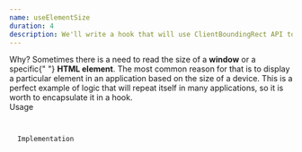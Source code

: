 ```yaml
---
name: useElementSize
duration: 4
description: We'll write a hook that will use ClientBoundingRect API to listen to changes in the size of the HTML element. In addition, the useRef hook and useLayoutEffect hook will be explored.
---
```


<Section>
  <XL>Why?</XL>
  <M>
    Sometimes there is a need to read the size of a <B>window</B> or a specific{" "}
    <B>HTML element</B>. The most common reason for that is to display a
    particular element in an application based on the size of a device.
  </M>
  <M>
    This is a perfect example of logic that will repeat itself in many
    applications, so it is worth to encapsulate it in a hook.
  </M>
</Section>

<Section>
  <XL>Usage</XL>
  <Code
    mode="dynamic"
    lang="tsx"
    linesCount={38}
    src="/snippets/courses/react-hooks-spellbook/UseElementSizeUsage.tsx"
  />
</Section>

<Section>
  <XL>Implementation</XL>
  <Code
    mode="dynamic"
    lang="ts"
    linesCount={107}
    src="/snippets/courses/react-hooks-spellbook/useElementSize.ts"
  />
</Section>
